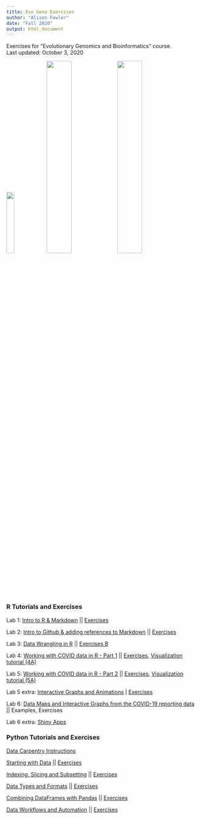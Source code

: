 ```yaml
---
title: Evo Geno Exercises
author: "Alison Fowler"
date: "Fall 2020"
output: html_document
---
```


Exercises for "Evolutionary Genomics and Bioinformatics" course. <br>
Last updated: October 3, 2020 

<img src="images/IMG_1285.JPG" width="20.3%">
<img src="images/IMG_1530.JPG" width="36%"> <img src="images/pasiecnik2020.JPG" width="36%">

### R Tutorials and Exercises

Lab 1: [Intro to R & Markdown](https://moodle.umass.edu/pluginfile.php/3374622/mod_resource/content/2/EvoGeno_Lab1.html) || [Exercises](Lab1_AEF.html)

Lab 2: [Intro to Github & adding references to Markdown](https://moodle.umass.edu/pluginfile.php/3402381/mod_resource/content/4/EvoGeno_Lab2_GitHub.html) || [Exercises](Lab2_AEF.html)

Lab 3: [Data Wrangling in R](https://moodle.umass.edu/pluginfile.php/3417996/mod_resource/content/2/Evo_Geno_Lab3_Data_Wrangling.html) || [Exercises B](Lab3B_complete.html)

Lab 4: [Working with COVID data in R - Part 1](https://jeffreyblanchard.github.io/EvoGeno/EvoGeno_Lab4_covid.html) || [Exercises](Lab4.html), [Visualization tutorial (4A)](Lab-4A.html)

Lab 5: [Working with COVID data in R - Part 2](https://jeffreyblanchard.github.io/EvoGeno/EvoGeno_Lab5_covid.html) || [Exercises](Lab5.html), [Visualization tutorial (5A)](Lab5A.html)

Lab 5 extra: [Interactive Graphs and Animations](https://jeffreyblanchard.github.io/EvoGeno/EvoGeno_Lab5x_interactive_graphs.html) | [Exercises](Lab5-Extra.html)

Lab 6: [Data Maps and Interactive Graphs from the COVID-19 reporting data](https://moodle.umass.edu/pluginfile.php/3456359/mod_resource/content/2/EvoGeno_Lab6_maps.html) || Examples, Exercises

Lab 6 extra: [Shiny Apps](https://moodle.umass.edu/pluginfile.php/3460973/mod_resource/content/6/EvoGenoLab6x_Shiny.html) 

### Python Tutorials and Exercises  

[Data Carpentry Instructions](https://datacarpentry.org/python-ecology-lesson/) 

[Starting with Data](https://datacarpentry.org/python-ecology-lesson/02-starting-with-data/index.html) ||  [Exercises](Lab3-Python-Starting-With-Data.html)

[Indexing, Slicing and Subsetting](https://datacarpentry.org/python-ecology-lesson/03-index-slice-subset/index.html) || [Exercises](Lab3-Indexing-etc.html)

[Data Types and Formats](https://datacarpentry.org/python-ecology-lesson/04-data-types-and-format/index.html) || [Exercises](Lab3-Data-Types.html) 

[Combining DataFrames with Pandas](https://datacarpentry.org/python-ecology-lesson/05-merging-data/index.html) || [Exercises](DataFrames-with-pandas.html)

[Data Workflows and Automation](https://datacarpentry.org/python-ecology-lesson/06-loops-and-functions/index.html) || [Exercises](data-workflows.html)